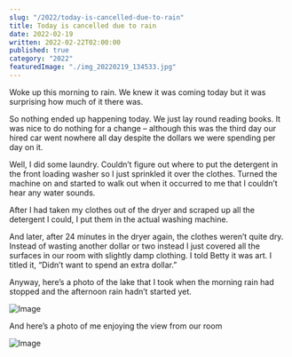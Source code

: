 ```yaml
---
slug: "/2022/today-is-cancelled-due-to-rain"
title: Today is cancelled due to rain
date: 2022-02-19
written: 2022-02-22T02:00:00
published: true
category: "2022"
featuredImage: "./img_20220219_134533.jpg"
---
```


Woke up this morning to rain. We knew it was coming today but it was surprising how much of it there was.

So nothing ended up happening today. We just lay round reading books. It was nice to do nothing for a change – although this was the third day our hired car went nowhere all day despite the dollars we were spending per day on it.

Well, I did some laundry. Couldn’t figure out where to put the detergent in the front loading washer so I just sprinkled it over the clothes. Turned the machine on and started to walk out when it occurred to me that I couldn’t hear any water sounds.

After I had taken my clothes out of the dryer and scraped up all the detergent I could, I put them in the actual washing machine.

And later, after 24 minutes in the dryer again, the clothes weren’t quite dry. Instead of wasting another dollar or two instead I just covered all the surfaces in our room with slightly damp clothing. I told Betty it was art. I titled it, “Didn’t want to spend an extra dollar.”

Anyway, here’s a photo of the lake that I took when the morning rain had stopped and the afternoon rain hadn’t started yet.

![Image](img_20220219_134533.jpg)

And here’s a photo of me enjoying the view from our room

![Image](img_20220217_193559.jpg)